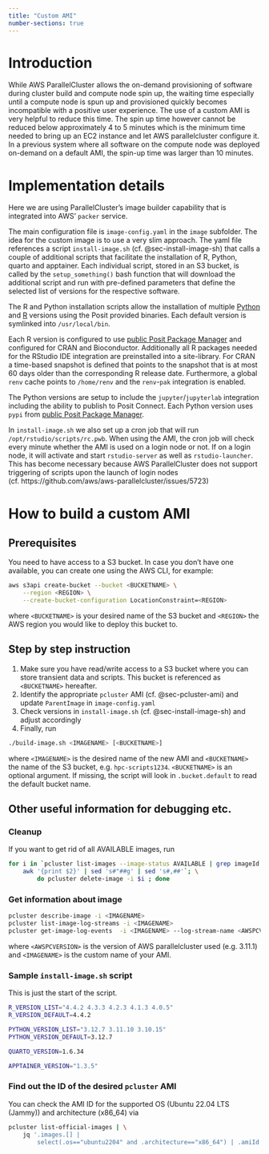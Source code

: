 ```yaml
---
title: "Custom AMI"
number-sections: true
--- 
```


# Introduction 

While AWS ParallelCluster allows the on-demand provisioning of software during cluster build and compute node spin up, the waiting time especially until a compute node is spun up and provisioned quickly becomes incompatible with a positive user experience. The use of a custom AMI is very helpful to reduce this time. The spin up time however cannot be reduced below approximately 4 to 5 minutes which is the minimum time needed to bring up an EC2 instance and let AWS parallelcluster configure it. In a previous system where all software on the compute node was deployed on-demand on a default AMI, the spin-up time was larger than 10 minutes.

# Implementation details

Here we are using ParallelCluster's image builder capability that is integrated into AWS'  `packer` service.

The main configuration file is `image-config.yaml` in the `image` subfolder. The idea for the custom image is to use a very slim approach. The yaml file references a script `install-image.sh` (cf. @sec-install-image-sh) that calls a couple of additional scripts that facilitate the installation of R, Python, quarto and apptainer. Each individual script, stored in an S3 bucket, is called by the `setup_something()` bash function that will download the additional script and run with pre-defined parameters that define the selected list of versions for the respective software. 

The R and Python installation scripts allow the installation of multiple [Python](https://docs.posit.co/resources/install-python.html) and [R](https://docs.posit.co/resources/install-r.html) versions using the Posit provided binaries. Each default version is symlinked into `/usr/local/bin`. 

Each R version is configured to use [public Posit Package Manager](https://packagemanager.posit.co) and configured for CRAN and Bioconductor. Additionally all R packages needed for the RStudio IDE integration are preinstalled into a site-library. For CRAN a time-based snapshot is defined that points to the snapshot that is at most 60 days older than the corresponding R release date. Furthermore, a global `renv` cache points to `/home/renv` and the `renv`-`pak` integration is enabled. 

The Python versions are setup to include the `jupyter`/`jupyterlab` integration including the ability to publish to Posit Connect. Each Python version uses `pypi` from [public Posit Package Manager](https://packagemanager.posit.co).

In `install-image.sh` we also set up a cron job that will run `/opt/rstudio/scripts/rc.pwb`. When using the AMI, the cron job will check every minute whether the AMI is used on a login node or not. If on a login node, it will activate and start `rstudio-server` as well as `rstudio-launcher`. This has become necessary because AWS ParallelCluster does not support triggering of scripts upon the launch of login nodes (cf. https://github.com/aws/aws-parallelcluster/issues/5723)

# How to build a custom AMI 

## Prerequisites 

You need to have access to a S3 bucket. In case you don't have one available, you can create one using the AWS CLI, for example: 

``` bash
aws s3api create-bucket --bucket <BUCKETNAME> \
    --region <REGION> \
    --create-bucket-configuration LocationConstraint=<REGION>
```

where `<BUCKETNAME>` is your desired name of the S3 bucket and `<REGION>` the AWS region you would like to deploy this bucket to. 

## Step by step instruction 

1. Make sure you have read/write access to a S3 bucket where you can store transient data and scripts. This bucket is referenced as `<BUCKETNAME>` hereafter. 
2. Identify the appropriate `pcluster` AMI (cf. @sec-pcluster-ami) and update `ParentImage` in `image-config.yaml`
3. Check versions in `install-image.sh` (cf. @sec-install-image-sh) and adjust accordingly
4. Finally, run 
``` bash
./build-image.sh <IMAGENAME> [<BUCKETNAME>]
```
where `<IMAGENAME>` is the desired name of the new AMI and `<BUCKETNAME>` the name of the S3 bucket, e.g. `hpc-scripts1234`. `<BUCKETNAME>` is an optional argument. If missing, the script will look in `.bucket.default` to read the default bucket name. 

## Other useful information for debugging etc.

### Cleanup 

If you want to get rid of all AVAILABLE images, run

``` bash
for i in `pcluster list-images --image-status AVAILABLE | grep imageId | \
    awk '{print $2}' | sed 's#"##g' | sed 's#,##'`; \
        do pcluster delete-image -i $i ; done
```

### Get information about image 

``` bash
pcluster describe-image -i <IMAGENAME>
pcluster list-image-log-streams -i <IMAGENAME>
pcluster get-image-log-events  -i <IMAGENAME> --log-stream-name <AWSPCVERSION>/1
```

where `<AWSPCVERSION>` is the version of AWS parallelcluster used (e.g. 3.11.1) and `<IMAGENAME>` is the custom name of your AMI. 

### Sample `install-image.sh` script {#sec-install-image-sh}

This is just the start of the script. 

``` bash
R_VERSION_LIST="4.4.2 4.3.3 4.2.3 4.1.3 4.0.5"
R_VERSION_DEFAULT=4.4.2

PYTHON_VERSION_LIST="3.12.7 3.11.10 3.10.15"
PYTHON_VERSION_DEFAULT=3.12.7

QUARTO_VERSION=1.6.34

APPTAINER_VERSION="1.3.5"
```

### Find out the ID of the desired `pcluster` AMI {#sec-pcluster-ami}

You can check the AMI ID for the supported OS (Ubuntu 22.04 LTS (Jammy)) and architecture (x86_64) via 

``` bash 
pcluster list-official-images | \
    jq '.images.[] | 
        select(.os=="ubuntu2204" and .architecture=="x86_64") | .amiId'
```